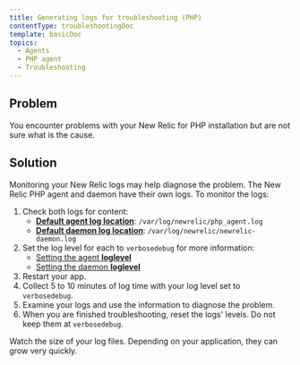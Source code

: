 ```yaml
---
title: Generating logs for troubleshooting (PHP)
contentType: troubleshootingDoc
template: basicDoc
topics:
  - Agents
  - PHP agent
  - Troubleshooting
---
```


## Problem

You encounter problems with your New Relic for PHP installation but are not sure what is the cause.

## Solution

Monitoring your New Relic logs may help diagnose the problem. The New Relic PHP agent and daemon have their own logs. To monitor the logs:

1. Check both logs for content:
   * **[Default agent log location](/docs/php/php-agent-phpini-settings#inivar-logfile)**: `/var/log/newrelic/php_agent.log`
   * **[Default daemon log location](/docs/php/php-agent-phpini-settings#inivar-daemon-logfile)**: `/var/log/newrelic/newrelic-daemon.log`
2. Set the log level for each to `verbosedebug` for more information:
   * [Setting the agent **loglevel**](/docs/php/php-agent-phpini-settings#inivar-loglevel)
   * [Setting the daemon **loglevel**](/docs/php/php-agent-phpini-settings#inivar-daemon-loglevel)
3. Restart your app.
4. Collect 5 to 10 minutes of log time with your log level set to `verbosedebug`.
5. Examine your logs and use the information to diagnose the problem.
6. When you are finished troubleshooting, reset the logs' levels. Do not keep them at `verbosedebug`.

<Callout variant="caution">
  Watch the size of your log files. Depending on your application, they can grow very quickly.
</Callout>
